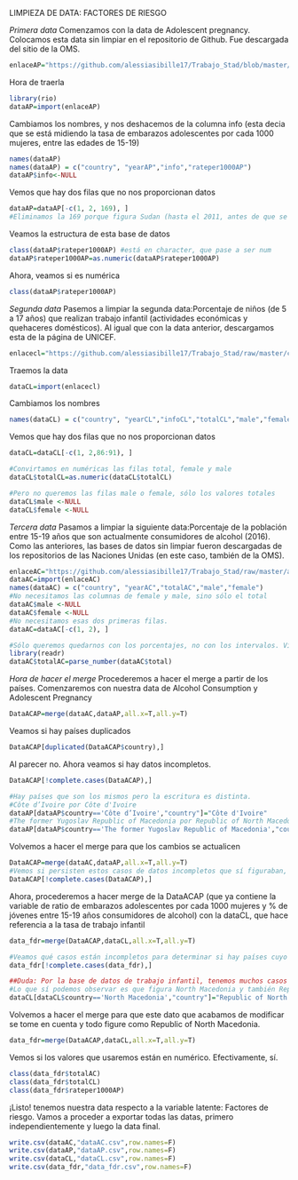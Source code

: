 LIMPIEZA DE DATA: FACTORES DE RIESGO

*Primera data*
Comenzamos con la data de Adolescent pregnancy. Colocamos esta data sin limpiar en el repositorio de Github. Fue descargada del sitio de la OMS.
```r
enlaceAP="https://github.com/alessiasibille17/Trabajo_Stad/blob/master/Adolescent%20pregnancy.xlsx?raw=true"
```
Hora de traerla
```r
library(rio)
dataAP=import(enlaceAP)
```
Cambiamos los nombres, y nos deshacemos de la columna info (esta decia que se está midiendo la tasa de embarazos adolescentes por cada 1000 mujeres, entre las edades de 15-19)
```r
names(dataAP)
names(dataAP) = c("country", "yearAP","info","rateper1000AP")
dataAP$info<-NULL
```
Vemos que hay dos filas que no nos proporcionan datos
```r
dataAP=dataAP[-c(1, 2, 169), ]
#Eliminamos la 169 porque figura Sudan (hasta el 2011, antes de que se separa en Sudán y Sudán del Sur). Dado que si tenemos un dato más actualizado de sólo Sudán, preferimos dejar este y no la data anterior a la separación de Sudán del Sur.
```

Veamos la estructura de esta base de datos
```r
class(dataAP$rateper1000AP) #está en character, que pase a ser num
dataAP$rateper1000AP=as.numeric(dataAP$rateper1000AP)
```
Ahora, veamos si es numérica
```r
class(dataAP$rateper1000AP)
```

*Segunda data*
Pasemos a limpiar la segunda data:Porcentaje de niños (de 5 a 17 años) que realizan trabajo infantil (actividades económicas y quehaceres domésticos). Al igual que con la data anterior, descargamos esta de la página de UNICEF.
```r
enlacecl="https://github.com/alessiasibille17/Trabajo_Stad/raw/master/child_labor.xlsx"
```
Traemos la data
```r
dataCL=import(enlacecl)
```
Cambiamos los nombres
```r
names(dataCL) = c("country", "yearCL","infoCL","totalCL","male","female")
```

Vemos que hay dos filas que no nos proporcionan datos
```r
dataCL=dataCL[-c(1, 2,86:91), ]
```

```r
#Convirtamos en numéricas las filas total, female y male
dataCL$totalCL=as.numeric(dataCL$totalCL)

#Pero no queremos las filas male o female, sólo los valores totales
dataCL$male <-NULL
dataCL$female <-NULL
```

*Tercera data*
Pasamos a limpiar la siguiente data:Porcentaje de la población entre 15-19 años que son actualmente consumidores de alcohol (2016). Como las anteriores, las bases de datos sin limpiar fueron descargadas de los repositorios de las Naciones Unidas (en este caso, también de la OMS).
```r
enlaceAC="https://github.com/alessiasibille17/Trabajo_Stad/raw/master/alcohol_consumption.csv"
dataAC=import(enlaceAC)
names(dataAC) = c("country", "yearAC","totalAC","male","female")
#No necesitamos las columnas de female y male, sino sólo el total
dataAC$male <-NULL
dataAC$female <-NULL
#No necesitamos esas dos primeras filas. 
dataAC=dataAC[-c(1, 2), ]

#Sólo queremos quedarnos con los porcentajes, no con los intervalos. Viendo que cuentan con los puntos y sólo necesitamos el primer número, aplicaremos parse_number en la columna total
library(readr)
dataAC$totalAC=parse_number(dataAC$total)
```


*Hora de hacer el merge*
Procederemos a hacer el merge a partir de los países. Comenzaremos con nuestra data de Alcohol Consumption y Adolescent Pregnancy
```r
DataACAP=merge(dataAC,dataAP,all.x=T,all.y=T)
```

Veamos si hay países duplicados
```r
DataACAP[duplicated(DataACAP$country),]
```
Al parecer no. Ahora veamos si hay datos incompletos.
```r
DataACAP[!complete.cases(DataACAP),]

#Hay países que son los mismos pero la escritura es distinta.
#Côte d’Ivoire por Côte d'Ivoire
dataAP[dataAP$country=='Côte d’Ivoire',"country"]="Côte d'Ivoire"
#The former Yugoslav Republic of Macedonia por Republic of North Macedonia
dataAP[dataAP$country=='The former Yugoslav Republic of Macedonia',"country"]="Republic of North Macedonia"
```
Volvemos a hacer el merge para que los cambios se actualicen
```r
DataACAP=merge(dataAC,dataAP,all.x=T,all.y=T)
#Vemos si persisten estos casos de datos incompletos que sí figuraban, sólo que la escritura era distinta
DataACAP[!complete.cases(DataACAP),]
```
Ahora, procederemos a hacer merge de la DataACAP (que ya contiene la variable de ratio de embarazos adolescentes por cada 1000 mujeres y % de jóvenes entre 15-19 años consumidores de alcohol) con la dataCL, que hace referencia a la tasa de trabajo infantil
```r
data_fdr=merge(DataACAP,dataCL,all.x=T,all.y=T)

#Veamos qué casos están incompletos para determinar si hay países cuyo name es distinto
data_fdr[!complete.cases(data_fdr),]

##Duda: Por la base de datos de trabajo infantil, tenemos muchos casos incompletos (no se presenta data alguna sobre el % de personas menores a 18 que se dedican a trabajar)
#Lo que sí podemos observar es que figura North Macedonia y también Republic of North Macedonia. Sólo queremos que estén estos datos bajo el rótulo de Republic of North Macedonia.
dataCL[dataCL$country=='North Macedonia',"country"]="Republic of North Macedonia"
```

Volvemos a hacer el merge para que este dato que acabamos de modificar se tome en cuenta y todo figure como Republic of North Macedonia.
```r
data_fdr=merge(DataACAP,dataCL,all.x=T,all.y=T)
```

Vemos si los valores que usaremos están en numérico. Efectivamente, sí.
```r
class(data_fdr$totalAC)
class(data_fdr$totalCL)
class(data_fdr$rateper1000AP)
```

¡Listo! tenemos nuestra data respecto a la variable latente: Factores de riesgo. Vamos a proceder a exportar todas las datas, primero independientemente y luego la data final.
```r
write.csv(dataAC,"dataAC.csv",row.names=F)
write.csv(dataAP,"dataAP.csv",row.names=F)
write.csv(dataCL,"dataCL.csv",row.names=F)
write.csv(data_fdr,"data_fdr.csv",row.names=F)
```

